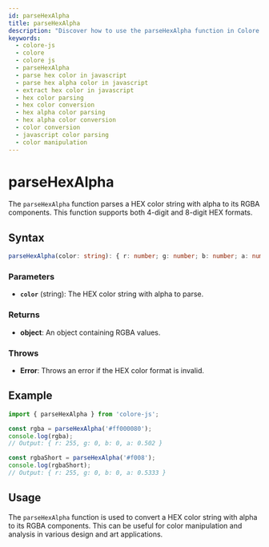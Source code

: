 ```yaml
---
id: parseHexAlpha
title: parseHexAlpha
description: "Discover how to use the parseHexAlpha function in Colore JS to parse and convert HEX Alpha color values. This comprehensive guide covers the syntax, parameters, examples, and practical applications for working with HEX Alpha colors in your projects."
keywords:
  - colore-js
  - colore
  - colore js
  - parseHexAlpha
  - parse hex color in javascript
  - parse hex alpha color in javascript
  - extract hex color in javascript
  - hex color parsing
  - hex color conversion
  - hex alpha color parsing
  - hex alpha color conversion
  - color conversion
  - javascript color parsing
  - color manipulation
---
```



<StructuredData />

# parseHexAlpha

The `parseHexAlpha` function parses a HEX color string with alpha to its RGBA components. This function supports both 4-digit and 8-digit HEX formats.

## Syntax

```typescript
parseHexAlpha(color: string): { r: number; g: number; b: number; a: number }
```

### Parameters

- **`color`** (string): The HEX color string with alpha to parse.

### Returns

- **object**: An object containing RGBA values.

### Throws

- **Error**: Throws an error if the HEX color format is invalid.

## Example

```typescript
import { parseHexAlpha } from 'colore-js';

const rgba = parseHexAlpha('#ff000080');
console.log(rgba);
// Output: { r: 255, g: 0, b: 0, a: 0.502 }

const rgbaShort = parseHexAlpha('#f008');
console.log(rgbaShort);
// Output: { r: 255, g: 0, b: 0, a: 0.5333 }
```

## Usage

The `parseHexAlpha` function is used to convert a HEX color string with alpha to its RGBA components. This can be useful for color manipulation and analysis in various design and art applications.
